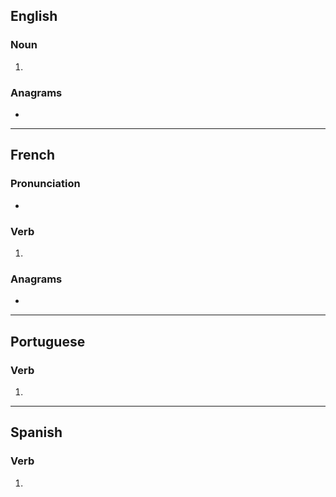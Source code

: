 {{also|crías}}
==English==

===Noun===
{{head|en|noun form}}

# {{plural of|en|cria}}

===Anagrams===
* {{anagrams|en|a=acirs|Ciras|Risca|Saric|Scira|Sirač|arsic|rasic|scari}}

----

==French==

===Pronunciation===
* {{audio|fr|LL-Q150 (fra)-Pamputt-crias.wav|Audio}}

===Verb===
{{head|fr|verb form}}

# {{inflection of|fr|crier||2|s|phis}}

===Anagrams===
* {{l|fr|ciras}}

----

==Portuguese==

===Verb===
{{head|pt|verb form}}

# {{pt-verb form of|criar|ar|indicative|present|singular|second}}

----

==Spanish==

===Verb===
{{head|es|verb form}}

# {{es-verb form of|criar<í>}}